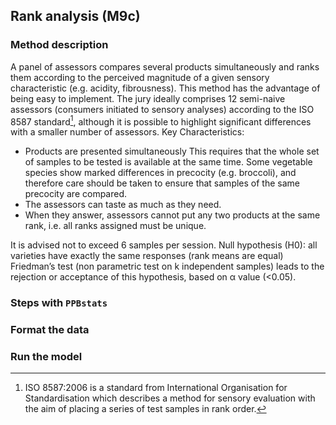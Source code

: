 ## Rank analysis (**M9c**) {#rank}

### Method description

A panel of assessors compares several products simultaneously and ranks them according to the perceived magnitude of a given sensory characteristic (e.g. acidity, fibrousness).
This method has the advantage of being easy to implement. 
The jury ideally comprises 12 semi-naive assessors (consumers initiated to sensory analyses) according to the ISO 8587 standard^[ISO 8587:2006 is a standard from International Organisation for Standardisation which describes a method for sensory evaluation with the aim of placing a series of test samples in rank order.], although it is possible to highlight significant differences with a smaller number of assessors.
Key Characteristics:

- Products are presented simultaneously 
This requires that the whole set of samples to be tested is available at the same time.  Some vegetable species show marked differences in precocity (e.g. broccoli), and therefore care should be taken to ensure that samples of the same precocity are compared.
- The assessors can taste as much as they need.
- When they answer, assessors cannot put any two products at the same rank, i.e. all ranks assigned must be unique.

It is advised not to exceed 6 samples per session. 
Null hypothesis (H0): all varieties have exactly the same responses (rank means are equal) 
Friedman’s test (non parametric test on k independent samples) leads to the rejection or acceptance of this hypothesis, based on α value (<0.05).


### Steps with `PPBstats`


### Format the data


### Run the model




